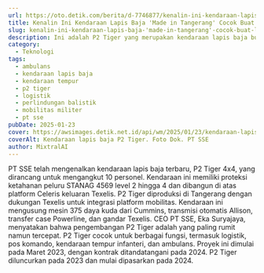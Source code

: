 ```yaml
---
url: https://oto.detik.com/berita/d-7746877/kenalin-ini-kendaraan-lapis-baja-made-in-tangerang-cocok-buat-logistik-ambulans
title: Kenalin Ini Kendaraan Lapis Baja 'Made in Tangerang' Cocok Buat Logistik-Ambulans
slug: kenalin-ini-kendaraan-lapis-baja-'made-in-tangerang'-cocok-buat-logistik-ambulans
description: Ini adalah P2 Tiger yang merupakan kendaraan lapis baja buatan Tangerang. Kendaraan ini cocok digunakan berbagai fungsi mulai dari logistik hingga ambulans.
category:
  - Teknologi
tags:
  - ambulans
  - kendaraan lapis baja
  - kendaraan tempur
  - p2 tiger
  - logistik
  - perlindungan balistik
  - mobilitas militer
  - pt sse
pubDate: 2025-01-23
cover: https://awsimages.detik.net.id/api/wm/2025/01/23/kendaraan-lapis-baja-p2-tiger_169.jpeg?wid=54&w=650&v=1&t=jpeg
coverAlt: Kendaraan lapis baja P2 Tiger. Foto Dok. PT SSE
author: MixtralAI
---
```

PT SSE telah mengenalkan kendaraan lapis baja terbaru, P2 Tiger 4x4, yang dirancang untuk mengangkut 10 personel. Kendaraan ini memiliki proteksi ketahanan peluru STANAG 4569 level 2 hingga 4 dan dibangun di atas platform Celeris keluaran Texelis. P2 Tiger diproduksi di Tangerang dengan dukungan Texelis untuk integrasi platform mobilitas. Kendaraan ini mengusung mesin 375 daya kuda dari Cummins, transmisi otomatis Allison, transfer case Powerline, dan gandar Texelis. CEO PT SSE, Eka Suryajaya, menyatakan bahwa pengembangan P2 Tiger adalah yang paling rumit namun tercepat. P2 Tiger cocok untuk berbagai fungsi, termasuk logistik, pos komando, kendaraan tempur infanteri, dan ambulans. Proyek ini dimulai pada Maret 2023, dengan kontrak ditandatangani pada 2024. P2 Tiger diluncurkan pada 2023 dan mulai dipasarkan pada 2024.
